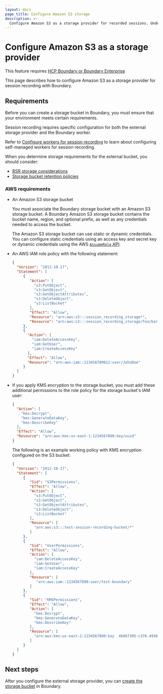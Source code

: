 ```yaml
---
layout: docs
page_title: Configure Amazon S3 storage
description: >-
  Configure Amazon S3 as a storage provider for recorded sessions. Understand session recording and AWS requirements. View an example configuration.
---
```


# Configure Amazon S3 as a storage provider

<EnterpriseAlert product="boundary">This feature requires <a href="https://www.hashicorp.com/products/boundary">HCP Boundary or Boundary Enterprise</a></EnterpriseAlert>

This page describes how to configure Amazon S3 as a storage provider for session recording with Boundary.

## Requirements

Before you can create a storage bucket in Boundary, you must ensure that your environment meets certain requirements.

Session recording requires specific configuration for both the external storage provider and the Boundary worker.

Refer to [Configure workers for session recording](/boundary/docs/session-recording/configuration/configure-worker-storage) to learn about configuring self-managed workers for session recording.

When you determine storage requirements for the external bucket, you should consider:

- [BSR storage considerations](/boundary/docs/session-recording#storage-considerations)
- [Storage bucket retention policies](/boundary/docs/session-recording/compliance/configure-storage-policy)

### AWS requirements

- An Amazon S3 storage bucket

   You must associate the Boundary storage bucket with an Amazon S3 storage bucket. A Boundary Amazon S3 storage bucket contains the bucket name, region, and optional prefix, as well as any credentials needed to access the bucket.

   The Amazon S3 storage bucket can use static or dynamic credentials.
   You can configure static credentials using an access key and secret key or dynamic credentials using the AWS [`AssumeRole` API](https://docs.aws.amazon.com/STS/latest/APIReference/API_AssumeRole).

- An AWS IAM role policy with the following statement:

   ```json
   {
     "Version": "2012-10-17",
     "Statement": [
        {
           "Action": [
             "s3:PutObject",
             "s3:GetObject",
             "s3:GetObjectAttributes",
             "s3:DeleteObject",
             "s3:ListBucket"
           ],
           "Effect": "Allow",
           "Resource": "arn:aws:s3:::session_recording_storage*",
           "Resource": "arn:aws:s3:::session_recording_storage/foo/bar/zoo/*"
        },
        {
          "Action": [
            "iam:DeleteAccessKey",
            "iam:GetUser",
            "iam:CreateAccessKey"
          ],
          "Effect": "Allow",
          "Resource": "arn:aws:iam::123456789012:user/JohnDoe"
        }
     ]
   }
   ```

- If you apply KMS encryption to the storage bucket, you must add these additional permissions to the role policy for the storage bucket's IAM user:

   ```json
   {
     "Action": [
       "kms:Decrypt",
       "kms:GenerateDataKey",
       "kms:DescribeKey"
     ],
     "Effect": "Allow",
     "Resource": "arn:aws:kms:us-east-1:1234567890:key/uuid"
   }
   ```

   The following is an example working policy with KMS encryption configured on the S3 bucket:

    ```json
    {
      "Version": "2012-10-17",
      "Statement": [
         {
            "Sid": "S3Permissions",
            "Effect": "Allow",
            "Action": [
              "s3:PutObject",
              "s3:GetObject",
              "s3:GetObjectAttributes",
              "s3:DeleteObject",
              "s3:ListBucket"
            ],
            "Resource": [
              "arn:aws:s3:::test-session-recording-bucket/*"
            ]
         },
         {
            "Sid": "UserPermissions",
            "Effect": "Allow",
            "Action": [
              "iam:DeleteAccessKey",
              "iam:GetUser",
              "iam:CreateAccessKey"
            ],
            "Resource": [
               "arn:aws:iam::1234567890:user/test-boundary"
            ]
         },
         {
            "Sid": "KMSPermissions",
            "Effect": "Allow",
            "Action": [
              "kms:Decrypt",
              "kms:GenerateDataKey",
              "kms:DescribeKey"
            ],
            "Resource": [
              "arn:aws:kms:us-east-2:1234567890:key  4b887395-c376-4936-8f37-80c592ea582c"
            ]
         }
      ]
    }
    ```

## Next steps

After you configure the external storage provider, you can [create the storage bucket](/boundary/docs/session-recording/configuration/create-storage-bucket) in Boundary.
